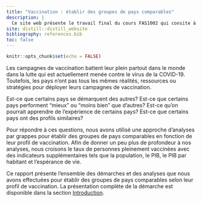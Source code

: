 ```yaml
---
title: "Vaccination : établir des groupes de pays comparables"
description: |
  Ce site web présente le travail final du cours FAS1002 qui consite à produire un rapport analytique. Plus précisément, le site présente l'ensemble de la démarche réaliser pour établir des groupes de pays comparables en fonction, entre autre, de leurs profils de vaccination.
site: distill::distill_website
bibliography: references.bib
toc: false
---
```


```r
knitr::opts_chunk$set(echo = FALSE)
```

Les campagnes de vaccination battent leur plein partout dans le monde dans la lutte qui est actuellement menée contre le virus de la COVID-19. Toutefois, les pays n'ont pas tous les mêmes réalités, ressources ou stratégies pour déployer leurs campagnes de vaccination.

Est-ce que certains pays se démarquent des autres? Est-ce que certains pays performent "mieux" ou "moins bien" que d'autres? Est-ce qu'on pourrait apprendre de l'expérience de certains pays? Est-ce que certains pays ont des profils similaires?

Pour répondre à ces questions, nous avons utilisé une approche d'analyses par grappes pour établir des groupes de pays comparables en fonction de leur profil de vaccination. Afin de donner un peu plus de profondeur à nos analyses, nous croisons le taux de personnes pleinement vaccinées avec des indicateurs supplémentaires tels que la population, le PIB, le PIB par habitant et l’espérance de vie.

Ce rapport présente l'ensemble des démarches et des analyses que nous avons effectuées pour établir des groupes de pays comparables selon leur profil de vaccination. La présentation complète de la démarche est disponible dans la section [Introduction](1-intro.html).
